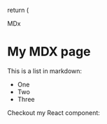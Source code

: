 
  return (
    <div>MDx</div>
# My MDX page

This is a list in markdown:

- One
- Two
- Three

Checkout my React component:

<MyComponent/>
